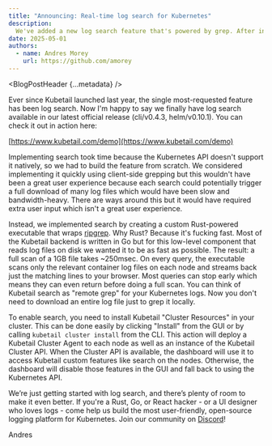 ```yaml
---
title: "Announcing: Real-time log search for Kubernetes"
description:
  We've added a new log search feature that's powered by grep. After installing the Kubetail cluster resources into your cluster, a search box will appear in your Kubetail dashboard that let's you do "remote grep" on the container log files in your cluster.
date: 2025-05-01
authors:
  - name: Andres Morey
    url: https://github.com/amorey
---
```



<BlogPostHeader {...metadata} />

Ever since Kubetail launched last year, the single most-requested feature has been log search. Now I'm happy to say we finally have log search available in our latest official release (cli/v0.4.3, helm/v0.10.1). You can check it out in action here:

[https://www.kubetail.com/demo](https://www.kubetail.com/demo)

Implementing search took time because the Kubernetes API doesn't support it natively, so we had to build the feature from scratch. We considered implementing it quickly using client-side grepping but this wouldn't have been a great user experience because each search could potentially trigger a full download of many log files which would have been slow and bandwidth-heavy. There are ways around this but it would have required extra user input which isn't a great user experience.

Instead, we implemented search by creating a custom Rust-powered executable that wraps [ripgrep](https://github.com/BurntSushi/ripgrep). Why Rust? Because it's fucking fast. Most of the Kubetail backend is written in Go but for this low-level component that reads log files on disk we wanted it to be as fast as possible. The result: a full scan of a 1GB file takes ~250msec. On every query, the executable scans only the relevant container log files on each node and streams back just the matching lines to your browser. Most queries can stop early which means they can even return before doing a full scan. You can think of Kubetail search as "remote grep" for your Kubernetes logs. Now you don't need to download an entire log file just to grep it locally.

To enable search, you need to install Kubetail "Cluster Resources" in your cluster. This can be done easily by clicking "Install" from the GUI or by calling `kubetail cluster install` from the CLI. This action will deploy a Kubetail Cluster Agent to each node as well as an instance of the Kubetail Cluster API. When the Cluster API is available, the dashboard will use it to access Kubetail custom features like search on the nodes. Otherwise, the dashboard will disable those features in the GUI and fall back to using the Kubernetes API.

We’re just getting started with log search, and there’s plenty of room to make it even better. If you're a Rust, Go, or React hacker - or a UI designer who loves logs - come help us build the most user-friendly, open-source logging platform for Kubernetes. Join our community on [Discord](https://discord.gg/CmsmWAVkvX)!

Andres
